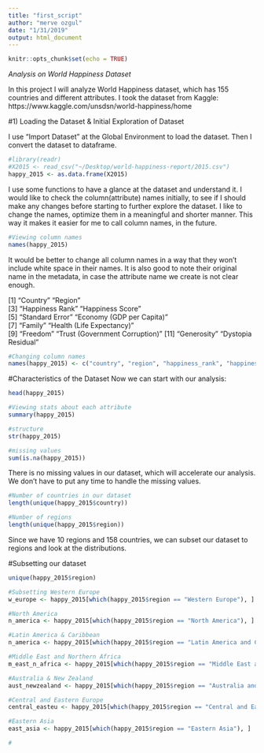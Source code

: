```yaml
---
title: "first_script"
author: "merve ozgul"
date: "1/31/2019"
output: html_document
---
```


```r
knitr::opts_chunk$set(echo = TRUE)
```


*Analysis on World Happiness Dataset *

In this project I will analyze World Happiness dataset, which has 155 countries and different attributes. I took the dataset from Kaggle: https://www.kaggle.com/unsdsn/world-happiness/home



#1) Loading the Dataset & Initial Exploration of Dataset

I use "Import Dataset" at the Global Environment to load the dataset. Then I convert the dataset to dataframe. 

```r
#library(readr)
#X2015 <- read_csv("~/Desktop/world-happiness-report/2015.csv")
happy_2015 <- as.data.frame(X2015)
```

I use some functions to have a glance at the dataset and understand it. I would like to check the column(attribute) names initially, to see if I should make any changes before starting to further explore the dataset. I like to change the names, optimize them in a meaningful and shorter manner. This way it makes it easier for me to call column names, in the future.
```r
#Viewing column names
names(happy_2015)
```
It would be better to change all column names in a way that they won't include white space in their names. It is also good to note their original name in the metadata, in case the attribute name we create is not clear enough.

 [1] "Country"                       "Region"                       
 [3] "Happiness Rank"                "Happiness Score"              
 [5] "Standard Error"                "Economy (GDP per Capita)"     
 [7] "Family"                        "Health (Life Expectancy)"     
 [9] "Freedom"                       "Trust (Government Corruption)"
[11] "Generosity"                    "Dystopia Residual"   

```r
#Changing column names
names(happy_2015) <- c("country", "region", "happiness_rank", "happiness_score", "std_error", "gdp_per_cpt", "family", "life_exp", "freedom", "trust_corruption", "generosity", "dystopia_residual")
```

#Characteristics of the Dataset
Now we can start with our analysis: 

```r
head(happy_2015)

#Viewing stats about each attribute
summary(happy_2015)

#structure
str(happy_2015)

#missing values 
sum(is.na(happy_2015))

```

There is no missing values in our dataset, which will accelerate our analysis. We don't have to put any time to handle the missing values.

```r
#Number of countries in our dataset
length(unique(happy_2015$country))

#Number of regions
length(unique(happy_2015$region))
```

Since we have 10 regions and 158 countries, we can subset our dataset to regions and look at the distributions. 

#Subsetting our dataset
```r
unique(happy_2015$region)

#Subsetting Western Europe
w_europe <- happy_2015[which(happy_2015$region == "Western Europe"), ]

#North America
n_america <- happy_2015[which(happy_2015$region == "North America"), ]

#Latin America & Caribbean
n_america <- happy_2015[which(happy_2015$region == "Latin America and Caribbean"), ]

#Middle East and Northern Africa
m_east_n_africa <- happy_2015[which(happy_2015$region == "Middle East and Northern Africa"), ]

#Australia & New Zealand
aust_newzealand <- happy_2015[which(happy_2015$region == "Australia and New Zealand"), ]

#Central and Eastern Europe
central_easteu <- happy_2015[which(happy_2015$region == "Central and Eastern Europe"), ]

#Eastern Asia
east_asia <- happy_2015[which(happy_2015$region == "Eastern Asia"), ]

#



```














